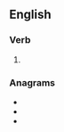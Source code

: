 ==English==

===Verb===
{{head|en|verb form}}

# {{en-past of|ray}}

===Anagrams===
* {{l|en|deary}}
* {{l|en|ready}}
* {{l|en|yeard}}